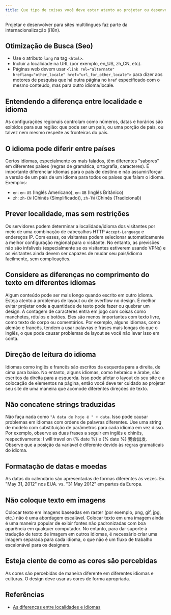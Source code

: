 ```yaml
---
title: Que tipo de coisas você deve estar atento ao projetar ou desenvolver para sites multilíngues?
---
```


Projetar e desenvolver para sites multilíngues faz parte da internacionalização (i18n).

## Otimização de Busca (Seo)

-   Use o atributo `lang` na tag `<html>`.
-   Incluir a localidade na URL (por exemplo, en_US, zh_CN, etc).
-   Páginas web devem usar `<link rel="alternate" hreflang="other_locale" href="url_for_other_locale">` para dizer aos motores de pesquisa que há outra página no `href` especificado com o mesmo conteúdo, mas para outro idioma/locale.

## Entendendo a diferença entre localidade e idioma

As configurações regionais controlam como números, datas e horários são exibidos para sua região: que pode ser um país, ou uma porção de país, ou talvez nem mesmo respeite as fronteiras do país.

## O idioma pode diferir entre países

Certos idiomas, especialmente os mais falados, têm diferentes "sabores" em diferentes países (regras de gramática, ortografia, caracteres). É importante diferenciar idiomas para o país de destino e não assumir/forçar a versão de um país de um idioma para todos os países que falam o idioma. Exemplos:

-   `en`: `en-US` (Inglês Americano), `en-GB` (Inglês Britânico)
-   `zh`: `zh-CN` (Chinês (Simplificado)), `zh-TW` (Chinês (Tradicional))

## Prever localidade, mas sem restrições

Os servidores podem determinar a localidade/idioma dos visitantes por meio de uma combinação de cabeçalhos HTTP `Accept-Language` e endereços IP. Com esses, os visitantes podem selecionar automaticamente a melhor configuração regional para o visitante. No entanto, as previsões não são infalíveis (especialmente se os visitantes estiverem usando VPNs) e os visitantes ainda devem ser capazes de mudar seu país/idioma facilmente, sem complicações.

## Considere as diferenças no comprimento do texto em diferentes idiomas

Algum conteúdo pode ser mais longo quando escrito em outro idioma. Esteja atento a problemas de layout ou de overflow no design. É melhor evitar projetar onde a quantidade de texto pode fazer ou quebrar um design. A contagem de caracteres entra em jogo com coisas como manchetes, rótulos e botões. Eles são menos importantes com texto livre, como texto do corpo ou comentários. Por exemplo, alguns idiomas, como alemão e francês, tendem a usar palavras e frases mais longas do que o inglês, o que pode causar problemas de layout se você não levar isso em conta.

## Direção de leitura do idioma

Idiomas como inglês e francês são escritos da esquerda para a direita, de cima para baixo. No entanto, alguns idiomas, como hebraico e árabe, são escritos da direita para a esquerda. Isso pode afetar o layout do seu site e a colocação de elementos na página, então você deve ter cuidado ao projetar seu site de uma maneira que acomode diferentes direções de texto.

## Não concatene strings traduzidas

Não faça nada como `"A data de hoje é " + data`. Isso pode causar problemas em idiomas com ordens de palavras diferentes. Use uma string de modelo com substituição de parâmetros para cada idioma em vez disso. Por exemplo, observe as duas frases a seguir em inglês e chinês, respectivamente: I will travel on {% date %} e {% date %} 我会出发. Observe que a posição da variável é diferente devido às regras gramaticais do idioma.

## Formatação de datas e moedas

As datas do calendário são apresentadas de formas diferentes às vezes. Ex. "May 31, 2012" nos EUA. vs. "31 May 2012" em partes da Europa.

## Não coloque texto em imagens

Colocar texto em imagens baseadas em raster (por exemplo, png, gif, jpg, etc.) não é uma abordagem escalável. Colocar texto em uma imagem ainda é uma maneira popular de exibir fontes não padronizadas com boa aparência em qualquer computador. No entanto, para dar suporte à tradução de texto de imagem em outros idiomas, é necessário criar uma imagem separada para cada idioma, o que não é um fluxo de trabalho escalonável para os designers.

## Esteja ciente de como as cores são percebidas

As cores são percebidas de maneira diferente em diferentes idiomas e culturas. O design deve usar as cores de forma apropriada.

## Referências

-   [As diferenças entre localidades e idiomas](https://devblogs.microsoft.com/setup/the-differences-between-locales-and-languages)
